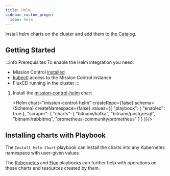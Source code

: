 ```yaml
---
title: Helm
sidebar_custom_props:
  icon: helm
---
```



Install helm charts on the cluster and add them to the [Catalog](/guide/config-db).

## Getting Started

:::info Prerequisites
To enable the Helm integration you need:

- Mission Control [installed](/installation/)
- [kubectl](/installation/saas/kubectl) access to the Mission Control instance
- FluxCD running in the cluster
:::


1. Install the [mission-control-helm](https://artifacthub.io/packages/helm/flanksource/mission-control-helm) chart

   <Helm chart="mission-control-helm"
   createRepo={false}
   schema={Schema}
   createNamespace={false}
   values={{
    "playbook": {
        "enabled": true
    },
    "scraper": {
        "charts": [
            "bitnami/kafka",
            "bitnami/postgresql",
            "bitnami/rabbitmq",
            "prometheus-community/prometheus"
        ]
    }
   }}/>


## Installing charts with Playbook

The `Install Helm Chart` playbook can install the charts into any Kubernetes namespace with user-given values

<Screenshot img="/img/helm-integration-playbook.png" />

The [Kubernetes](/integrations/kubernetes/playbooks) and [Flux](/integrations/flux/playbooks) playbooks can further help with operations on these charts and resources created by them.
